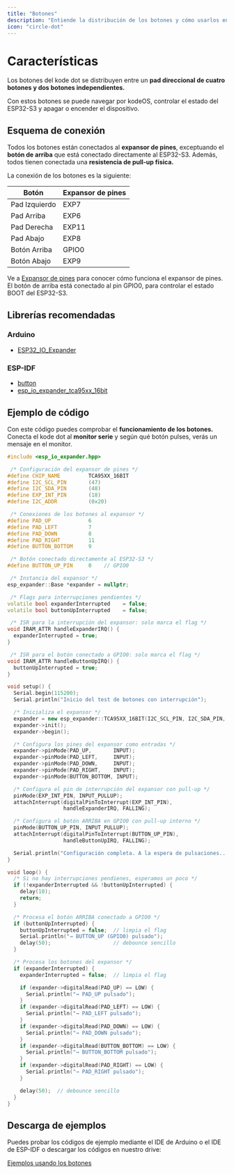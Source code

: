 ```yaml
---
title: "Botones"
description: "Entiende la distribución de los botones y cómo usarlos en tus proyectos."
icon: "circle-dot"
---
```


# Características

Los botones del kode dot se distribuyen entre un **pad direccional de cuatro botones y dos botones independientes.** 

Con estos botones se puede navegar por kodeOS, controlar el estado del ESP32-S3 y apagar o encender el dispositivo.

## Esquema de conexión

Todos los botones están conectados al **expansor de pines**, exceptuando el **botón de arriba** que está conectado directamente al ESP32-S3. Además, todos tienen conectada una **resistencia de pull-up física.**

La conexión de los botones es la siguiente:

| Botón         | Expansor de pines |
| ------------  | ----------------- |
| Pad Izquierdo | EXP7              |
| Pad Arriba    | EXP6              |
| Pad Derecha   | EXP11             |
| Pad Abajo     | EXP8              |
| Botón Arriba  | GPIO0             |
| Botón Abajo   | EXP9              |

<Note>Ve a [Expansor de pines](/es/kode-dot/io-expander) para conocer cómo funciona el expansor de pines.</Note>
<Tip>El botón de arriba está conectado al pin GPIO0, para controlar el estado BOOT del ESP32-S3.</Tip>

## Librerías recomendadas
### Arduino
- [ESP32_IO_Expander](https://github.com/esp-arduino-libs/ESP32_IO_Expander)
### ESP-IDF
- [button](https://components.espressif.com/components/espressif/button)
- [esp_io_expander_tca95xx_16bit](https://components.espressif.com/components/espressif/esp_io_expander_tca95xx_16bit)

## Ejemplo de código
Con este código puedes comprobar el **funcionamiento de los botones.** Conecta el kode dot al **monitor serie** y según qué botón pulses, verás un mensaje en el monitor.

```cpp buttons_check.ino lines icon="microchip"	
#include <esp_io_expander.hpp>

 /* Configuración del expansor de pines */
#define CHIP_NAME         TCA95XX_16BIT
#define I2C_SCL_PIN       (47)
#define I2C_SDA_PIN       (48)
#define EXP_INT_PIN       (18)
#define I2C_ADDR          (0x20)

 /* Conexiones de los botones al expansor */
#define PAD_UP            6
#define PAD_LEFT          7
#define PAD_DOWN          8
#define PAD_RIGHT         11
#define BUTTON_BOTTOM     9

 /* Botón conectado directamente al ESP32-S3 */
#define BUTTON_UP_PIN     0    // GPIO0

 /* Instancia del expansor */
esp_expander::Base *expander = nullptr;

 /* Flags para interrupciones pendientes */
volatile bool expanderInterrupted    = false;
volatile bool buttonUpInterrupted    = false;

 /* ISR para la interrupción del expansor: solo marca el flag */
void IRAM_ATTR handleExpanderIRQ() {
  expanderInterrupted = true;
}

 /* ISR para el botón conectado a GPIO0: solo marca el flag */
void IRAM_ATTR handleButtonUpIRQ() {
  buttonUpInterrupted = true;
}

void setup() {
  Serial.begin(115200);
  Serial.println("Inicio del test de botones con interrupción");

  /* Inicializa el expansor */
  expander = new esp_expander::TCA95XX_16BIT(I2C_SCL_PIN, I2C_SDA_PIN, I2C_ADDR);
  expander->init();
  expander->begin();

  /* Configura los pines del expansor como entradas */
  expander->pinMode(PAD_UP,       INPUT);
  expander->pinMode(PAD_LEFT,     INPUT);
  expander->pinMode(PAD_DOWN,     INPUT);
  expander->pinMode(PAD_RIGHT,    INPUT);
  expander->pinMode(BUTTON_BOTTOM, INPUT);

  /* Configura el pin de interrupción del expansor con pull-up */
  pinMode(EXP_INT_PIN, INPUT_PULLUP);
  attachInterrupt(digitalPinToInterrupt(EXP_INT_PIN),
                  handleExpanderIRQ, FALLING);

  /* Configura el botón ARRIBA en GPIO0 con pull-up interno */
  pinMode(BUTTON_UP_PIN, INPUT_PULLUP);
  attachInterrupt(digitalPinToInterrupt(BUTTON_UP_PIN),
                  handleButtonUpIRQ, FALLING);

  Serial.println("Configuración completa. A la espera de pulsaciones...");
}

void loop() {
  /* Si no hay interrupciones pendienes, esperamos un poco */
  if (!expanderInterrupted && !buttonUpInterrupted) {
    delay(10);
    return;
  }

  /* Procesa el botón ARRIBA conectado a GPIO0 */
  if (buttonUpInterrupted) {
    buttonUpInterrupted = false;  // limpia el flag
    Serial.println("→ BUTTON_UP (GPIO0) pulsado");
    delay(50);                    // debounce sencillo
  }

  /* Procesa los botones del expansor */
  if (expanderInterrupted) {
    expanderInterrupted = false;  // limpia el flag

    if (expander->digitalRead(PAD_UP) == LOW) {
      Serial.println("→ PAD_UP pulsado");
    }
    if (expander->digitalRead(PAD_LEFT) == LOW) {
      Serial.println("→ PAD_LEFT pulsado");
    }
    if (expander->digitalRead(PAD_DOWN) == LOW) {
      Serial.println("→ PAD_DOWN pulsado");
    }
    if (expander->digitalRead(BUTTON_BOTTOM) == LOW) {
      Serial.println("→ BUTTON_BOTTOM pulsado");
    }
    if (expander->digitalRead(PAD_RIGHT) == LOW) {
      Serial.println("→ PAD_RIGHT pulsado");
    }

    delay(50);  // debounce sencillo
  }
}
```

## Descarga de ejemplos
Puedes probar los códigos de ejemplo mediante el IDE de Arduino o el IDE de ESP-IDF o descargar los códigos en nuestro drive:

[Ejemplos usando los botones](https://drive.google.com/drive/folders/1-K3qP_pf7niBGDafzZQtoZ7c4Zyx9w1W)